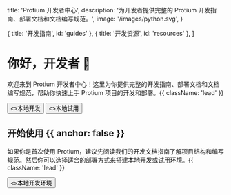 
  title: 'Protium 开发者中心',
  description:
    '为开发者提供完整的 Protium 开发指南、部署文档和文档编写规范。',
  image: '/images/python.svg',
}

  { title: '开发指南', id: 'guides' },
  { title: '开发资源', id: 'resources' },
]

<HeroPattern />

# 你好，开发者 👋

欢迎来到 Protium 开发者中心！这里为你提供完整的开发指南、部署文档和文档编写规范，帮助你快速上手 Protium 项目的开发和部署。{{ className: 'lead' }}

<div className="not-prose mb-16 mt-6 flex gap-3">
  <Button href="/development/dev-local" arrow="right">
    <>本地开发</>
  </Button>
  <Button href="/development/deploy-dev" variant="outline">
    <>本地试用</>
  </Button>
</div>

## 开始使用 {{ anchor: false }}

如果你是首次使用 Protium，建议先阅读我们的开发文档指南了解项目结构和编写规范。然后你可以选择适合的部署方式来搭建本地开发或试用环境。{{ className: 'lead' }}

<div className="not-prose">
  <Button href="/development/deploy-dev" variant="text" arrow="right">
    <>本地开发环境</>
  </Button>
</div>

<Guides />

<Resources />
